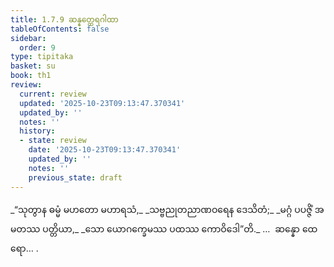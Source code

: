 ```yaml
---
title: 1.7.9 ဆန္နတ္ထေရဂါထာ
tableOfContents: false
sidebar:
  order: 9
type: tipitaka
basket: su
book: th1
review:
  current: review
  updated: '2025-10-23T09:13:47.370341'
  updated_by: ''
  notes: ''
  history:
  - state: review
    date: '2025-10-23T09:13:47.370341'
    updated_by: ''
    notes: ''
    previous_state: draft
---
```



<ReviewStatus review={frontmatter.review} showDetails={true} />

<HypothesisAnnotation frontmatter={frontmatter} />

<DynamicBreadcrumb />

<Division number="69" book="th1" e="ch" v="19" p="235">

<Paragraph number="155" type="verses" book="th1">
_“သုတွာန ဓမ္မံ မဟတော မဟာရသံ,_  
_သဗ္ဗညုတညာဏဝရေန ဒေသိတံ;_  
_မဂ္ဂံ ပပဇ္ဇိံ အမတဿ ပတ္တိယာ,_  
_သော ယောဂက္ခေမဿ ပထဿ ကောဝိဒေါ”တိ._  


</Paragraph>
</Division>

<Paragraph number="156" type="center" book="th1">
…  ဆန္နော ထေရော… .
</Paragraph>